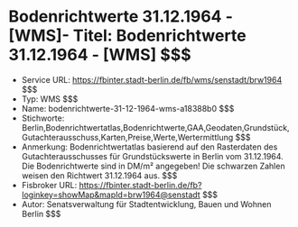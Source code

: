 # Bodenrichtwerte 31.12.1964 - [WMS]- Titel: Bodenrichtwerte 31.12.1964 - [WMS] $$$
- Service URL: https://fbinter.stadt-berlin.de/fb/wms/senstadt/brw1964 $$$
- Typ: WMS $$$
- Name: bodenrichtwerte-31-12-1964-wms-a18388b0 $$$
- Stichworte: Berlin,Bodenrichtwertatlas,Bodenrichtwerte,GAA,Geodaten,Grundstück,Gutachterausschuss,Karten,Preise,Werte,Wertermittlung $$$
- Anmerkung: Bodenrichtwertatlas basierend auf den Rasterdaten des Gutachterausschusses für Grundstückswerte in Berlin vom 31.12.1964. Die Bodenrichtwerte sind in DM/m² angegeben! Die schwarzen Zahlen weisen den Richtwert 31.12.1964 aus. $$$
- Fisbroker URL: https://fbinter.stadt-berlin.de/fb?loginkey=showMap&mapId=brw1964@senstadt $$$
- Autor: Senatsverwaltung für Stadtentwicklung, Bauen und Wohnen Berlin $$$
